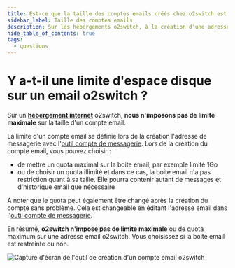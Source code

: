 ```yaml
---
title: Est-ce que la taille des comptes emails créés chez o2switch est limitée ?
sidebar_label: Taille des comptes emails
description: Sur les hébergements o2switch, à la création d'une adresse email, vous avez le choix d'appliquer ou non un quota
hide_table_of_contents: true
tags:
  - questions
---
```

# Y a-t-il une limite d'espace disque sur un email o2switch ?

Sur un **[hébergement internet](https://www.o2switch.fr/hebergement-illimite/)** o2switch, **nous n'imposons pas de
limite maximale** sur la taille d'un compte email. 

La limite d'un compte email se définie lors de la création l'adresse de messagerie avec l'[outil compte de
messagerie](/cpanel/emails/adresse-email). Lors de la création du compte email, vous pouvez choisir :

  * de mettre un quota maximal sur la boite email, par exemple limité 1Go
  * ou de choisir un quota illimité et dans ce cas, la boite email n'a pas restriction quant à sa taille. Elle pourra
    contenir autant de messages et d'historique email que nécessaire 

A noter que le quota peut également être changé après la création du compte sans problème. Cela est changeable en
éditant l'adresse email dans l'[outil compte de messagerie](/cpanel/emails/adresse-email).

En résumé, **o2switch n'impose pas de limite maximale** ou de quota maximum sur une adresse email o2switch. Vous
choisissez si la boite email est restreinte ou non. 

<Image
    src="/img/docs/questions/o2switch-quota-email.png"
    title="Le quota se choisi à la création du compte email"
    caption="Vous pouvez choisir d'appliquer un quota maximal lors de la création du compte email"
    alt="Capture d'écran de l'outil de création d'un compte email o2switch"
/>